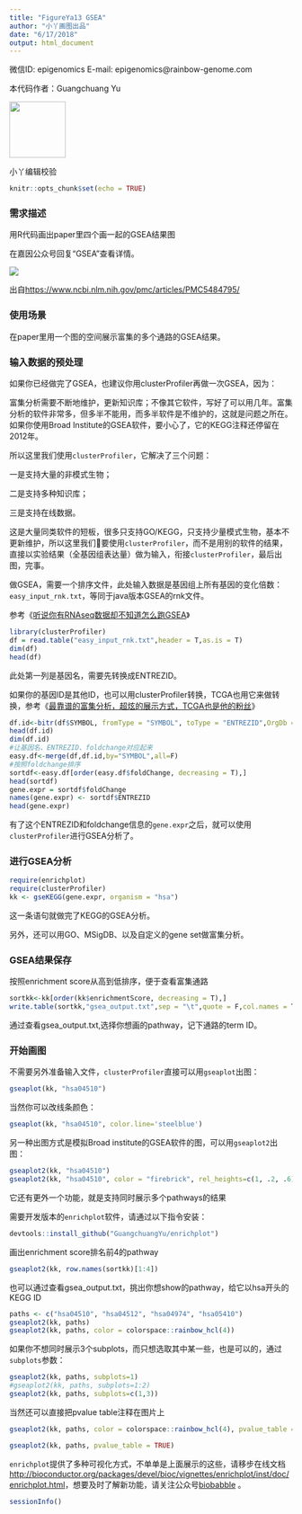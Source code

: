```yaml
---
title: "FigureYa13 GSEA"
author: "小丫画图出品"
date: "6/17/2018"
output: html_document
---
```

微信ID: epigenomics  E-mail: epigenomics@rainbow-genome.com

本代码作者：Guangchuang Yu

[<img src="https://guangchuangyu.github.io/blog_images/biobabble.jpg" width="100px"/>](https://guangchuangyu.github.io/blog_images/biobabble.jpg) 

小丫编辑校验

```r
knitr::opts_chunk$set(echo = TRUE)
```

### 需求描述
用R代码画出paper里四个画一起的GSEA结果图

在嘉因公众号回复“GSEA”查看详情。

![](demo.png)

出自<https://www.ncbi.nlm.nih.gov/pmc/articles/PMC5484795/>

### 使用场景
在paper里用一个图的空间展示富集的多个通路的GSEA结果。

### 输入数据的预处理

如果你已经做完了GSEA，也建议你用clusterProfiler再做一次GSEA，因为：

富集分析需要不断地维护，更新知识库；不像其它软件，写好了可以用几年。富集分析的软件非常多，但多半不能用，而多半软件是不维护的，这就是问题之所在。如果你使用Broad Institute的GSEA软件，要小心了，它的KEGG注释还停留在2012年。

所以这里我们使用`clusterProfiler`，它解决了三个问题：

一是支持大量的非模式生物；

二是支持多种知识库；

三是支持在线数据。

这是大量同类软件的短板，很多只支持GO/KEGG，只支持少量模式生物，基本不更新维护，所以这里我们要使用`clusterProfiler`，而不是用别的软件的结果，直接以实验结果（全基因组表达量）做为输入，衔接`clusterProfiler`，最后出图，完事。

做GSEA，需要一个排序文件，此处输入数据是基因组上所有基因的变化倍数：`easy_input_rnk.txt`，等同于java版本GSEA的rnk文件。

参考《[听说你有RNAseq数据却不知道怎么跑GSEA](http://mp.weixin.qq.com/s/aht5fQ10nH_07CYttKFH7Q)》

```r
library(clusterProfiler)
df = read.table("easy_input_rnk.txt",header = T,as.is = T)
dim(df)
head(df)
```

此处第一列是基因名，需要先转换成ENTREZID。

如果你的基因ID是其他ID，也可以用clusterProfiler转换，TCGA也用它来做转换，参考《[最靠谱的富集分析，超炫的展示方式，TCGA也是他的粉丝](https://mp.weixin.qq.com/s/Kroi9PGNbMlt2SEhqLAU1A)》

```r
df.id<-bitr(df$SYMBOL, fromType = "SYMBOL", toType = "ENTREZID",OrgDb = "org.Hs.eg.db")
head(df.id)
dim(df.id)
#让基因名、ENTREZID、foldchange对应起来
easy.df<-merge(df,df.id,by="SYMBOL",all=F)
#按照foldchange排序
sortdf<-easy.df[order(easy.df$foldChange, decreasing = T),]
head(sortdf)
gene.expr = sortdf$foldChange
names(gene.expr) <- sortdf$ENTREZID
head(gene.expr)
```

有了这个ENTREZID和foldchange信息的`gene.expr`之后，就可以使用`clusterProfiler`进行GSEA分析了。

### 进行GSEA分析

```r
require(enrichplot)
require(clusterProfiler)
kk <- gseKEGG(gene.expr, organism = "hsa")
```

这一条语句就做完了KEGG的GSEA分析。

另外，还可以用GO、MSigDB、以及自定义的gene set做富集分析。

### GSEA结果保存

按照enrichment score从高到低排序，便于查看富集通路

```r
sortkk<-kk[order(kk$enrichmentScore, decreasing = T),]
write.table(sortkk,"gsea_output.txt",sep = "\t",quote = F,col.names = T,row.names = F)
```

通过查看gsea_output.txt,选择你想画的pathway，记下通路的term ID。

### 开始画图

不需要另外准备输入文件，`clusterProfiler`直接可以用`gseaplot`出图：

```r
gseaplot(kk, "hsa04510")
```

当然你可以改线条颜色：

```r
gseaplot(kk, "hsa04510", color.line='steelblue')
```

另一种出图方式是模拟Broad institute的GSEA软件的图，可以用`gseaplot2`出图：

```r
gseaplot2(kk, "hsa04510")
gseaplot2(kk, "hsa04510", color = "firebrick", rel_heights=c(1, .2, .6))
```

它还有更外一个功能，就是支持同时展示多个pathways的结果

需要开发版本的`enrichplot`软件，请通过以下指令安装：

```r
devtools::install_github("GuangchuangYu/enrichplot")
```

画出enrichment score排名前4的pathway
```r
gseaplot2(kk, row.names(sortkk)[1:4])
```

也可以通过查看gsea_output.txt，挑出你想show的pathway，给它以hsa开头的KEGG ID
```r
paths <- c("hsa04510", "hsa04512", "hsa04974", "hsa05410")
gseaplot2(kk, paths)
gseaplot2(kk, paths, color = colorspace::rainbow_hcl(4))
```

如果你不想同时展示3个subplots，而只想选取其中某一些，也是可以的，通过`subplots`参数：

```r
gseaplot2(kk, paths, subplots=1)
#gseaplot2(kk, paths, subplots=1:2)
gseaplot2(kk, paths, subplots=c(1,3))
```

当然还可以直接把pvalue table注释在图片上

```r
gseaplot2(kk, paths, color = colorspace::rainbow_hcl(4), pvalue_table = TRUE)
```

```r
gseaplot2(kk, paths, pvalue_table = TRUE)
```

`enrichplot`提供了多种可视化方式，不单单是上面展示的这些，请移步在线文档<http://bioconductor.org/packages/devel/bioc/vignettes/enrichplot/inst/doc/enrichplot.html>，想要及时了解新功能，请关注公众号[biobabble](https://guangchuangyu.github.io/blog_images/biobabble.jpg) 。

```r
sessionInfo()
```